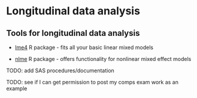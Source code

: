 # Longitudinal data analysis 

## Tools for longitudinal data analysis 

  - [lme4](https://cran.r-project.org/web/packages/lme4/index.html) R package - fits all your basic linear mixed models 
  
  - [nlme](https://cran.r-project.org/web/packages/nlme/index.html) R package - offers functionality for nonlinear mixed effect models 
  

TODO: add SAS procedures/documentation 

TODO: see if I can get permission to post my comps exam work as an example 
